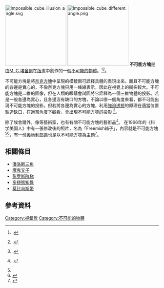 [[Image:Impossible_cube_illusion_angle.svg|200px]]
[[Image:Impossible_cube_different_angle.png|200px]]
'''不可能方塊'''是由[[M._C.埃舍爾|M. C.埃舍爾]]在[[版畫|版畫]]{{link-en|望楼 (M. C.埃舍爾)|Belvedere (M. C. Escher)|望楼}}中創作的一個[[不可能的物體|不可能的物體]]。<ref>{{citation
 | author = Bruno Ernst (Hans de Rijk)
 | editor1-last = Schattschneider | editor1-first = D. | editor1-link = Doris Schattschneider
 | editor2-last = Emmer | editor2-first = M.
 | contribution = Selection is Distortion
 | pages = 5–16
 | publisher = Springer
 | title = M. C. Escher's Legacy: A Centennial Celebration
 | year = 2003}}.</ref><ref>{{citation|title= Impossibility: The Limits of Science and the Science of Limits|author=John D. Barrow|publisher=Oxford University Press|year=1999|isbn=9780195130829|page=14|url=http://books.google.com/books?id=0jRa1a4pD5IC&pg=PA14}}.</ref>。<!-- The rest of the scene is based on the same principle that makes the impossible cube: a ladder from the inside of the first story leads to the ''outside'' of the second. However, this is not appreciated by the prisoner in the basement cell because the basement is a ''possible'' cuboid and he is unambiguously on the inside.-->

不可能方塊是將[[奈克方塊|奈克方塊]]中呈現的模稜兩可詮釋具體的表現出來。而且不可能方塊的各邊是實心的，不像奈克方塊只用一條線表示，因此在視覺上的衝突較大。不可能方塊是二維的圖像，但在人類的眼睛會試圖將它詮釋為一個三維物體的投影。若是一般各邊為實心，且各邊沒有缺口的方塊，不論以哪一個角度來看，都不可能出現不可能方塊的投影。但若將各邊為實心的方塊，利用[[強迫透視|強迫透視]]的原理在適當位置製造缺口，在適當角度下觀看，會出現不可能方塊的投影<!--but human experience with right-angled objects makes the impossible appearance seem more likely than the reality.--><ref name="new angle">{{citation|journal=Perception|year=1984|volume=13|pages=153–154|title=A new angle on the freemish crate|author=Nancy E Smith|pmid=6504675|doi=10.1068/p130153}}.</ref>。

除了埃舍爾外，像{{link-en|喬斯梅伊|Jos De Mey}}等藝術家，也有有關不可能方塊的藝術品<ref>{{citation
 | author = Jos De Mey
 | editor1-last = Schattschneider | editor1-first = D.
 | editor2-last = Emmer | editor2-first = M.
 | contribution = Painting After M. C. Escher
 | pages = 130–141
 | publisher = Springer
 | title = M. C. Escher's Legacy: A Centennial Celebration
 | year = 2003}}.</ref>。
在1966年的《科学美国人》中有一張修改後的照片，名為「Freemish箱子」，內容就是不可能方塊<ref name="new angle"/><ref>{{citation|author=C. F. Cochran|year=1966|title=Letters|journal=Scientific American|volume=214|page=8}}</ref>，有一份[[奧地利|奧地利]][[邮票|邮票]]也是以不可能方塊為主題<ref>{{citation|title=Stamping Through Mathematics|author=Robin J. Wilson|publisher=Springer|year=2001|isbn=9780387989495|page=102|url=http://books.google.com/books?id=vT1J3KOYkI0C&pg=PA102}}</ref>。

== 相關條目 ==
* [[潘洛斯三角|潘洛斯三角]]
* [[魔鬼叉子|魔鬼叉子]]
* [[彭罗斯阶梯|彭罗斯阶梯]]
* [[多穩態知覺|多穩態知覺]]
* [[莫比乌斯带|莫比乌斯带]]

==參考資料==
{{reflist}}

[[Category:視錯覺|Category:視錯覺]]
[[Category:不可能的物體|Category:不可能的物體]]